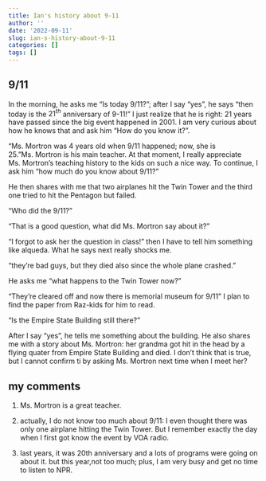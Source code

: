 ```yaml
---
title: Ian's history about 9-11
author: ''
date: '2022-09-11'
slug: ian-s-history-about-9-11
categories: []
tags: []
---
```


## 9/11

In the morning, he asks me "Is today 9/11?"; after I say "yes", he says "then today is the $21^{th}$ anniversary of 9-11!" I just realize that he is right: 21 years have passed since the big event happened in 2001. I am very curious about how he knows that and ask him "How do you know it?". 

"Ms. Mortron was 4 years old when 9/11 happened; now, she is 25."Ms. Mortron is his main teacher. At that moment, I really appreciate Ms. Mortron's teaching history to the kids on such a nice way. To continue, I ask him "how much do you know about 9/11?"

He then shares with me that two airplanes hit the Twin Tower and the third one tried to hit the Pentagon but failed. 

"Who did the 9/11?" 

"That is a good question, what did Ms. Mortron say about it?"

"I forgot to ask her the question in class!" then I have to tell him something like alqueda. What he says next really shocks me.

"they're bad guys, but they died also since the whole plane crashed."

He asks me "what happens to the Twin Tower now?"

"They're cleared off and now there is memorial museum for 9/11" I plan to find the paper from Raz-kids for him to read.

"Is the Empire State Building still there?"

After I say "yes", he tells me something about the building. He also shares me with a story about Ms. Mortron: her grandma got hit in the head by a flying quater from Empire State Building and died. I don't think that is true, but I cannot confirm ti by asking Ms. Mortron next time when I meet her?


## my comments

1. Ms. Mortron is a great teacher.

2. actually, I do not know too much about 9/11: I even thought there was only one airplane hitting the Twin Tower. But I remember exactly the day when I first got know the event by VOA radio.

2. last years, it was 20th anniversary and a lots of programs were going on about it. but this year,not too much; plus, I am very busy and get no time to listen to NPR.